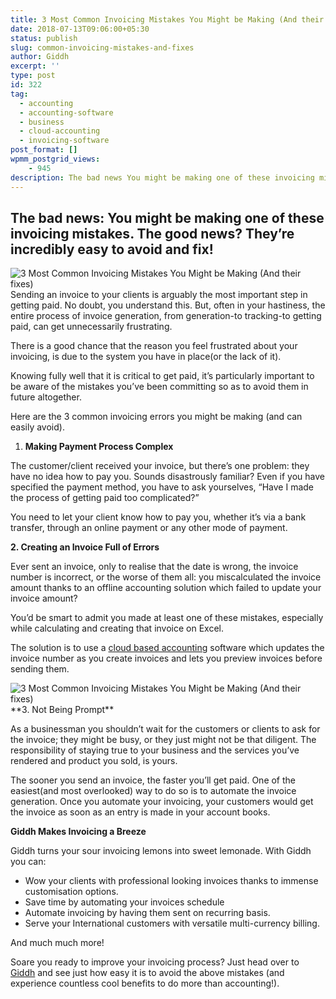 ```yaml
---
title: 3 Most Common Invoicing Mistakes You Might be Making (And their fixes)
date: 2018-07-13T09:06:00+05:30
status: publish
slug: common-invoicing-mistakes-and-fixes
author: Giddh
excerpt: ''
type: post
id: 322
tag:
  - accounting
  - accounting-software
  - business
  - cloud-accounting
  - invoicing-software
post_format: []
wpmm_postgrid_views:
    - 945
description: The bad news You might be making one of these invoicing mistakes. The good news? They’re incredibly easy to avoid and fix! Sending an invoice to your clients is arguably the most
---
```

The bad news: You might be making one of these invoicing mistakes. The good news? They’re incredibly easy to avoid and fix!
---------------------------------------------------------------------------------------------------------------------------

<img class="aligncenter size-large" src = "../../img/blog/1_g7ewEunDeVtkcA2Ijp0KAQ.webp" alt="3 Most Common Invoicing Mistakes You Might be Making (And their fixes)" />
Sending an invoice to your clients is arguably the most important step in getting paid. No doubt, you understand this. But, often in your hastiness, the entire process of invoice generation, from generation-to tracking-to getting paid, can get unnecessarily frustrating.

There is a good chance that the reason you feel frustrated about your invoicing, is due to the system you have in place(or the lack of it).

Knowing fully well that it is critical to get paid, it’s particularly important to be aware of the mistakes you’ve been committing so as to avoid them in future altogether.

Here are the 3 common invoicing errors you might be making (and can easily avoid).

1. **Making Payment Process Complex**

The customer/client received your invoice, but there’s one problem: they have no idea how to pay you. Sounds disastrously familiar? Even if you have specified the payment method, you have to ask yourselves, “Have I made the process of getting paid too complicated?”

You need to let your client know how to pay you, whether it’s via a bank transfer, through an online payment or any other mode of payment.

**2. Creating an Invoice Full of Errors**

Ever sent an invoice, only to realise that the date is wrong, the invoice number is incorrect, or the worse of them all: you miscalculated the invoice amount thanks to an offline accounting solution which failed to update your invoice amount?

You’d be smart to admit you made at least one of these mistakes, especially while calculating and creating that invoice on Excel.

The solution is to use a [cloud based accounting](https://giddh.com) software which updates the invoice number as you create invoices and lets you preview invoices before sending them.

<img src = "../../uploads/2019/11/1_vswgczL-hJRudEv_0uVppw.webp" alt="3 Most Common Invoicing Mistakes You Might be Making (And their fixes)" /> 
**3. Not Being Prompt**

As a businessman you shouldn’t wait for the customers or clients to ask for the invoice; they might be busy, or they just might not be that diligent. The responsibility of staying true to your business and the services you’ve rendered and product you sold, is yours.

The sooner you send an invoice, the faster you’ll get paid. One of the easiest(and most overlooked) way to do so is to automate the invoice generation. Once you automate your invoicing, your customers would get the invoice as soon as an entry is made in your account books.

**Giddh Makes Invoicing a Breeze**

Giddh turns your sour invoicing lemons into sweet lemonade. With Giddh you can:

- Wow your clients with professional looking invoices thanks to immense customisation options.
- Save time by automating your invoices schedule
- Automate invoicing by having them sent on recurring basis.
- Serve your International customers with versatile multi-currency billing.

And much much more!

Soare you ready to improve your invoicing process? Just head over to [Giddh](https://giddh.com) and see just how easy it is to avoid the above mistakes (and experience countless cool benefits to do more than accounting!).